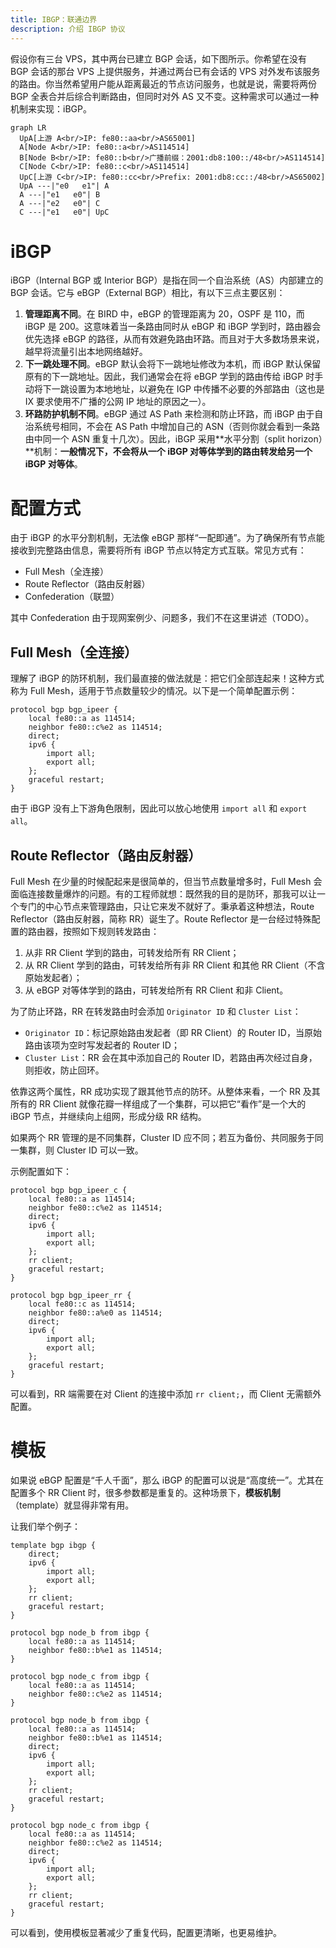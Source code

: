 ```yaml
---
title: IBGP：联通边界
description: 介绍 IBGP 协议
---
```



假设你有三台 VPS，其中两台已建立 BGP 会话，如下图所示。你希望在没有 BGP 会话的那台 VPS 上提供服务，并通过两台已有会话的 VPS 对外发布该服务的路由。你当然希望用户能从距离最近的节点访问服务，也就是说，需要将两份 BGP 全表合并后综合判断路由，但同时对外 AS 又不变。这种需求可以通过一种机制来实现：iBGP。

```mermaid
graph LR
  UpA[上游 A<br/>IP: fe80::aa<br/>AS65001]
  A[Node A<br/>IP: fe80::a<br/>AS114514]
  B[Node B<br/>IP: fe80::b<br/>广播前缀：2001:db8:100::/48<br/>AS114514]
  C[Node C<br/>IP: fe80::c<br/>AS114514]
  UpC[上游 C<br/>IP: fe80::cc<br/>Prefix: 2001:db8:cc::/48<br/>AS65002]
  UpA ---|"e0   e1"| A
  A ---|"e1   e0"| B
  A ---|"e2   e0"| C
  C ---|"e1   e0"| UpC
```

# iBGP

iBGP（Internal BGP 或 Interior BGP）是指在同一个自治系统（AS）内部建立的 BGP 会话。它与 eBGP（External BGP）相比，有以下三点主要区别：

1. **管理距离不同**。在 BIRD 中，eBGP 的管理距离为 20，OSPF 是 110，而 iBGP 是 200。这意味着当一条路由同时从 eBGP 和 iBGP 学到时，路由器会优先选择 eBGP 的路径，从而有效避免路由环路。而且对于大多数场景来说，越早将流量引出本地网络越好。
2. **下一跳处理不同**。eBGP 默认会将下一跳地址修改为本机，而 iBGP 默认保留原有的下一跳地址。因此，我们通常会在将 eBGP 学到的路由传给 iBGP 时手动将下一跳设置为本地地址，以避免在 IGP 中传播不必要的外部路由（这也是 IX 要求使用不广播的公网 IP 地址的原因之一）。
3. **环路防护机制不同**。eBGP 通过 AS Path 来检测和防止环路，而 iBGP 由于自治系统号相同，不会在 AS Path 中增加自己的 ASN（否则你就会看到一条路由中同一个 ASN 重复十几次）。因此，iBGP 采用**水平分割（split horizon）**机制：**一般情况下，不会将从一个 iBGP 对等体学到的路由转发给另一个 iBGP 对等体**。

# 配置方式

由于 iBGP 的水平分割机制，无法像 eBGP 那样“一配即通”。为了确保所有节点能接收到完整路由信息，需要将所有 iBGP 节点以特定方式互联。常见方式有：

- Full Mesh（全连接）
- Route Reflector（路由反射器）
- Confederation（联盟）

其中 Confederation 由于现网案例少、问题多，我们不在这里讲述（TODO）。

## Full Mesh（全连接）

理解了 iBGP 的防环机制，我们最直接的做法就是：把它们全部连起来！这种方式称为 Full Mesh，适用于节点数量较少的情况。以下是一个简单配置示例：

```bird2
protocol bgp bgp_ipeer {
    local fe80::a as 114514;
    neighbor fe80::c%e2 as 114514;
    direct;
    ipv6 {
        import all;
        export all;
    };
    graceful restart;
}
```

由于 iBGP 没有上下游角色限制，因此可以放心地使用 `import all` 和 `export all`。

## Route Reflector（路由反射器）

Full Mesh 在少量的时候配起来是很简单的，但当节点数量增多时，Full Mesh 会面临连接数量爆炸的问题。有的工程师就想：既然我的目的是防环，那我可以让一个专门的中心节点来管理路由，只让它来发不就好了。秉承着这种想法，Route Reflector（路由反射器，简称 RR）诞生了。Route Reflector 是一台经过特殊配置的路由器，按照如下规则转发路由：

1. 从非 RR Client 学到的路由，可转发给所有 RR Client；
2. 从 RR Client 学到的路由，可转发给所有非 RR Client 和其他 RR Client（不含原始发起者）；
3. 从 eBGP 对等体学到的路由，可转发给所有 RR Client 和非 Client。

为了防止环路，RR 在转发路由时会添加 `Originator ID` 和 `Cluster List`：

- `Originator ID`：标记原始路由发起者（即 RR Client）的 Router ID，当原始路由该项为空时写发起者的 Router ID；
- `Cluster List`：RR 会在其中添加自己的 Router ID，若路由再次经过自身，则拒收，防止回环。

依靠这两个属性，RR 成功实现了跟其他节点的防环。从整体来看，一个 RR 及其所有的 RR Client 就像花瓣一样组成了一个集群，可以把它“看作”是一个大的 iBGP 节点，并继续向上组网，形成分级 RR 结构。

<Aside type="tip">
  如果两个 RR 管理的是不同集群，Cluster ID
  应不同；若互为备份、共同服务于同一集群，则 Cluster ID 可以一致。
</Aside>

示例配置如下：

<Tabs>
  <TabItem label="RR">

```bird2 {9}
protocol bgp bgp_ipeer_c {
    local fe80::a as 114514;
    neighbor fe80::c%e2 as 114514;
    direct;
    ipv6 {
        import all;
        export all;
    };
    rr client;
    graceful restart;
}

```

  </TabItem>
  <TabItem label="RR Client">

```bird2
protocol bgp bgp_ipeer_rr {
    local fe80::c as 114514;
    neighbor fe80::a%e0 as 114514;
    direct;
    ipv6 {
        import all;
        export all;
    };
    graceful restart;
}

```

  </TabItem>
</Tabs>

可以看到，RR 端需要在对 Client 的连接中添加 `rr client;`，而 Client 无需额外配置。

# 模板

如果说 eBGP 配置是“千人千面”，那么 iBGP 的配置可以说是“高度统一”。尤其在配置多个 RR Client 时，很多参数都是重复的。这种场景下，**模板机制**（template）就显得非常有用。

让我们举个例子：

<Tabs>

<TabItem label="用模板">

```bird2
template bgp ibgp {
	direct;
    ipv6 {
        import all;
        export all;
    };
    rr client;
    graceful restart;
}

protocol bgp node_b from ibgp {
    local fe80::a as 114514;
    neighbor fe80::b%e1 as 114514;
}

protocol bgp node_c from ibgp {
    local fe80::a as 114514;
    neighbor fe80::c%e2 as 114514;
}
```

</TabItem>

<TabItem label="不用模板">

```bird2
protocol bgp node_b from ibgp {
    local fe80::a as 114514;
    neighbor fe80::b%e1 as 114514;
    direct;
    ipv6 {
        import all;
        export all;
    };
    rr client;
    graceful restart;
}

protocol bgp node_c from ibgp {
    local fe80::a as 114514;
    neighbor fe80::c%e2 as 114514;
    direct;
    ipv6 {
        import all;
        export all;
    };
    rr client;
    graceful restart;
}
```

</TabItem>

</Tabs>

可以看到，使用模板显著减少了重复代码，配置更清晰，也更易维护。
